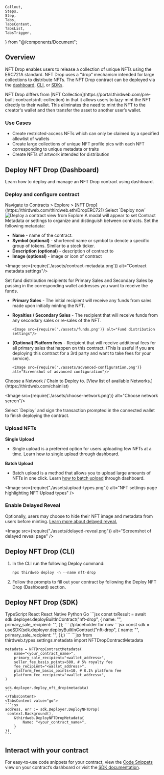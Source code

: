 	Callout,
	Steps,
	Step,
	Tabs,
	TabsContent,
	TabsList,
	TabsTrigger,
} from "@/components/Document";

## Overview

NFT Drop enables users to release a collection of unique NFTs using the ERC721A standard. NFT Drop uses a “drop” mechanism intended for large collections to distribute NFTs. The NFT Drop contract can be deployed via the [dashboard](/pre-built-contracts/nft-drop#deploy-nft-drop-dashboard), [CLI](/pre-built-contracts/nft-drop#deploy-nft-drop-cli), or [SDKs](/pre-built-contracts/nft-drop#deploy-nft-drop-sdk).

<Callout title="NFT Drop vs NFT Collection" variant="info">
	NFT Drop differs from [NFT
	Collection](https://portal.thirdweb.com/pre-built-contracts/nft-collection) in
	that it allows users to lazy-mint the NFT directly to their wallet. This
	eliminates the need to mint the NFT to the creator's wallet and then transfer
	the asset to another user’s wallet.
</Callout>

### Use Cases

- Create restricted-access NFTs which can only be claimed by a specified allowlist of wallets
- Create large collections of unique NFT profile pics with each NFT corresponding to unique metadata or traits
- Create NFTs of artwork intended for distribution

## Deploy NFT Drop (Dashboard)

Learn how to deploy and manage an NFT Drop contract using dashboard.

### Deploy and configure contract

<Steps>
<Step title="Select Contract">
Navigate to Contracts > Explore > [NFT Drop](https://thirdweb.com/thirdweb.eth/DropERC721)
</Step>

<Step title="Deploy">
	Select `Deploy now`
	<Image
		src={require("./assets/deploy-now.png")}
		alt="Deploy a contract view from Explore"
	/>
</Step>

<Step title="Set Metadata"> 
A modal will appear to set Contract Metadata or settings to organize and distinguish between contracts. Set the following metadata:

- **Name** - name of the contract.
- **Symbol (optional)** - shortened name or symbol to denote a specific group of tokens. Similar to a stock ticker.
- **Description (optional)** - description of contract to
- **Image (optional)** - image or icon of contract

<Image src={require('./assets/contract-metadata.png')} alt="Contract metadata settings"/>
</Step>

<Step title="Fund distribution">
Set fund distribution recipients for Primary Sales and Secondary Sales by passing in the corresponding wallet addresses you want to receive the funds.

- **Primary Sales** - The initial recipient will receive any funds from sales made upon initially minting the NFT.
- **Royalties / Secondary Sales** - The recipient that will receive funds from any secondary sales or re-sales of the NFT.

      <Image src={require('./assets/funds.png')} alt="Fund distribution settings"/>

- **(Optional) Platform fees** - Recipient that will receive additional fees for all primary sales that happen on this contract. (This is useful if you are deploying this contract for a 3rd party and want to take fees for your service).

      <Image src={require('./assets/advanced-configuration.png')} alt="Screenshot of advanced configuration"/>

</Step>

<Step title="Choose network">
Choose a Network / Chain to Deploy to. [View list of available Networks.](https://thirdweb.com/chainlist)

<Image src={require('./assets/choose-network.png')} alt="Choose network screen"/>
</Step>

<Step title="Sign transaction">
	Select `Deploy` and sign the transaction prompted in the connected wallet to
	finish deploying the contract.
</Step>

</Steps>

### Upload NFTs

**Single Upload**

- Single upload is a preferred option for users uploading few NFTs at a time. Learn [how to single upload](https://portal.thirdweb.com/dashboard/NFTs#single-upload) through dashboard.

**Batch Upload**

- Batch upload is a method that allows you to upload large amounts of NFTs in one click. Learn [how to batch upload](https://portal.thirdweb.com/dashboard/NFTs#batch-upload) through dashboard.

<Image
	src={require("./assets/upload-types.png")}
	alt="NFT settings page highlighting NFT Upload types"
/>

### Enable Delayed Reveal

Optionally, users may choose to hide their NFT image and metadata from users before minting. [Learn more about delayed reveal.](https://portal.thirdweb.com/dashboard/NFTs#reveal-nfts)

<Image
	src={require("./assets/delayed-reveal.png")}
	alt="Screenshot of delayed reveal page"
/>

## Deploy NFT Drop (CLI)

1. In the CLI run the following Deploy command:

   ```jsx
   npx thirdweb deploy -n --name nft-drop
   ```

2. Follow the prompts to fill out your contract by following the Deploy NFT Drop (Dashboard) section.

## Deploy NFT Drop (SDK)

<Tabs defaultValue="account">
	<TabsList>
		<TabsTrigger value="typescript">TypeScript</TabsTrigger>
		<TabsTrigger value="react">React</TabsTrigger>
		<TabsTrigger value="react-native">React Native</TabsTrigger>
		<TabsTrigger value="python">Python</TabsTrigger>
		<TabsTrigger value="go">Go</TabsTrigger>
	</TabsList>
	<TabsContent value="typescript">
        ```jsx
        const txResult = await sdk.deployer.deployBuiltInContract("nft-drop", {
	    name: "<your_contract_name>",
	    primary_sale_recipient: "<wallet_address>",
        });
        ```
    </TabsContent>
	<TabsContent value="react">//placeholder for now</TabsContent>
    <TabsContent value="react-native">
    ```jsx
        const sdk = useSDK(sdk.deployer.deployBuiltInContract("nft-drop", {
        name: "<your_contract_name>",
        primary_sale_recipient: "<wallet_address>",
    });)
    ```
    </TabsContent>
    <TabsContent value="python">
        ```jsx
        from thirdweb.types.settings.metadata import NFTDropContractMetadata

    metadata = NFTDropContractMetadata(
        name="<your_contract_name>",
        primary_sale_recipient="<wallet_address>",
        seller_fee_basis_points=500, # 5% royalty fee
        fee_recipient="<wallet_address>",
        platform_fee_basis_points=10, # 0.1% platform fee
        platform_fee_recipient="<wallet_address>",
    )

    sdk.deployer.deploy_nft_drop(metadata)
    ```
    </TabsContent>
    <TabsContent value="go">
    ```jsx
    address, err := sdk.Deployer.DeployNFTDrop(
     context.Background(),
        &thirdweb.DeployNFTDropMetadata{
            Name: "<your_contract_name>",
        }
    })
    ```

</TabsContent>

</Tabs>

## Interact with your contract

For easy-to-use code snippets for your contract, view the [Code Snippets](https://portal.thirdweb.com/dashboard/build) view on your contract’s dashboard or visit the [SDK documentation](/sdk).
